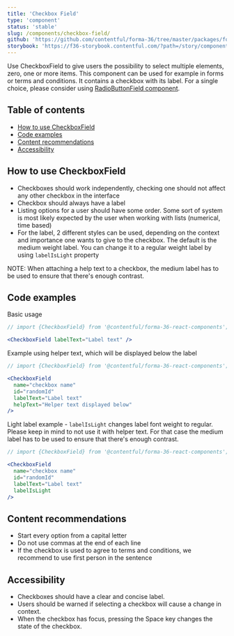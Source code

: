 ```yaml
---
title: 'Checkbox Field'
type: 'component'
status: 'stable'
slug: /components/checkbox-field/
github: 'https://github.com/contentful/forma-36/tree/master/packages/forma-36-react-components/src/components/Checkbox'
storybook: 'https://f36-storybook.contentful.com/?path=/story/components-checkbox--default'
---
```


Use CheckboxField to give users the possibility to select multiple elements, zero, one or more items. This component can be used for example in forms or terms and conditions. It contains a checkbox with its label. For a single choice, please consider using [RadioButtonField component](https://f36.contentful.com/components/radio-button-field/).

## Table of contents

- [How to use CheckboxField](#how-to-use-checkboxField)
- [Code examples](#code-examples)
- [Content recommendations](#content-recommendations)
- [Accessibility](#accessibility)

## How to use CheckboxField

- Checkboxes should work independently, checking one should not affect any other checkbox in the interface
- Checkbox should always have a label
- Listing options for a user should have some order. Some sort of system is most likely expected by the user when working with lists (numerical, time based)
- For the label, 2 different styles can be used, depending on the context and importance one wants to give to the checkbox. The default is the medium weight label. You can change it to a regular weight label by using `labelIsLight` property

NOTE: When attaching a help text to a checkbox, the medium label has to be used to ensure that there's enough contrast.

## Code examples

Basic usage

```jsx
// import {CheckboxField} from '@contentful/forma-36-react-components';

<CheckboxField labelText="Label text" />
```

Example using helper text, which will be displayed below the label

```jsx
// import {CheckboxField} from '@contentful/forma-36-react-components';

<CheckboxField
  name="checkbox name"
  id="randomId"
  labelText="Label text"
  helpText="Helper text displayed below"
/>
```

Light label example - `labelIsLight` changes label font weight to regular. Please keep in mind to not use it with helper text. For that case the medium label has to be used to ensure that there's enough contrast.

```jsx
// import {CheckboxField} from '@contentful/forma-36-react-components';

<CheckboxField
  name="checkbox name"
  id="randomId"
  labelText="Label text"
  labelIsLight
/>
```

## Content recommendations

- Start every option from a capital letter
- Do not use commas at the end of each line
- If the checkbox is used to agree to terms and conditions, we recommend to use first person in the sentence

## Accessibility

- Checkboxes should have a clear and concise label.
- Users should be warned if selecting a checkbox will cause a change in context.
- When the checkbox has focus, pressing the Space key changes the state of the checkbox.

